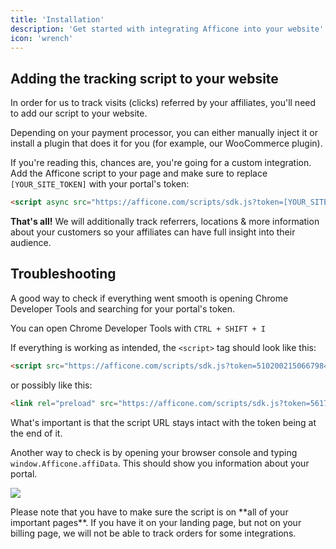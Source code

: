 ```yaml
---
title: 'Installation'
description: 'Get started with integrating Afficone into your website'
icon: 'wrench'
---
```


## Adding the tracking script to your website

In order for us to track visits (clicks) referred by your affiliates, you'll need to add our script to your website.

<Note>Depending on your payment processor, you can either manually inject it or install a plugin that does it for you (for example, our WooCommerce plugin).</Note>

If you're reading this, chances are, you're going for a custom integration. Add the Afficone script to your page and make sure to replace `[YOUR_SITE_TOKEN]` with your portal's token:

```html
<script async src="https://afficone.com/scripts/sdk.js?token=[YOUR_SITE_TOKEN]" />
```

**That's all!** We will additionally track referrers, locations & more information about your customers so your affiliates can have full insight into their audience.

## Troubleshooting

A good way to check if everything went smooth is opening Chrome Developer Tools and searching for your portal's token.

<Tip>You can open Chrome Developer Tools with `CTRL + SHIFT + I`</Tip>

If everything is working as intended, the `<script>` tag should look like this:

```html
<script src="https://afficone.com/scripts/sdk.js?token=5102002150667984" [..any other attributes]></script>
```

or possibly like this:

```html
<link rel="preload" src="https://afficone.com/scripts/sdk.js?token=5617765752175647" as="script">
```

<Note>
What's important is that the script URL stays intact with the token being at the end of it.
</Note>

Another way to check is by opening your browser console and typing `window.Afficone.affiData`. This should show you information about your portal.

![](/images/guides/script-js-check.png)

<Warning>
    Please note that you have to make sure the script is on **all of your important pages**. If you have it on your landing page, but not on your billing page, we will not be able to track orders for some integrations.
</Warning>